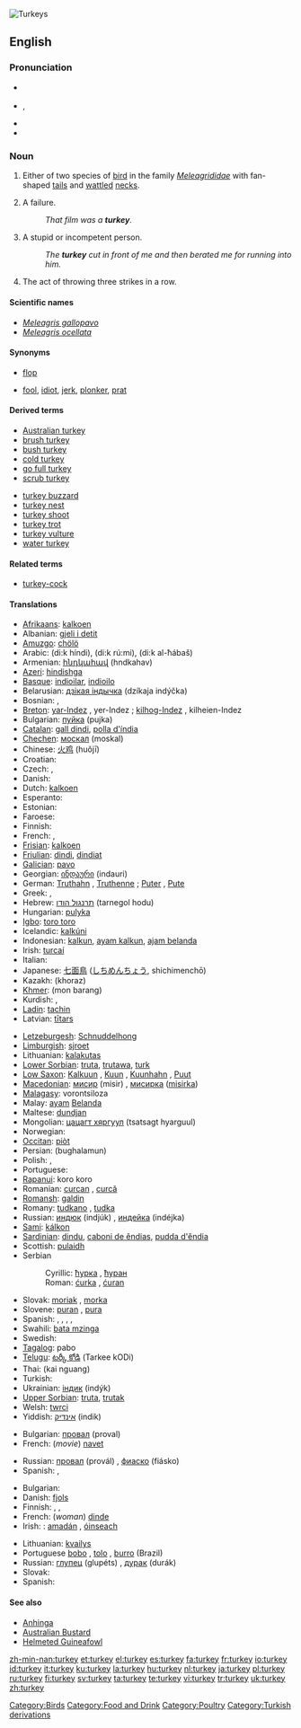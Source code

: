 [[Image:Turkeys_1.jpg|thumb|Turkeys]]
{{see|Turkey}}
==English==
{{wikipedia|Turkey (bird)}}

===Pronunciation===
*{{a|RP}} {{IPA|/ˈtɜː.kɪ/}}
*{{a|US}} {{enPR|tûr'kē}}, {{IPA|/ˈtɝː.kɪ/}}
*{{audio|en-us-turkey.ogg|Audio (US)}}
*{{rhymes|ɜː(r)ki}}

===Noun===
{{en-noun}}

# Either of two species of [[bird]] in the family ''[[Meleagrididae]]'' with fan-shaped [[tail]]s and [[wattle]]d [[neck]]s.
# {{colloquial}} A failure.
#:''That film was a '''turkey'''.''
# {{context|slang|usually|derogatory}} A stupid or incompetent person.
#:''The '''turkey''' cut in front of me and then berated me for running into him.''
# {{context|bowling}} The act of throwing three strikes in a row.

====Scientific names====
*''[[Meleagris gallopavo]]''
*''[[Meleagris ocellata]]''

====Synonyms====
*{{sense|failure}} [[flop]]
*{{sense|stupid person}} [[fool]], [[idiot]], {{qualifier|US}} [[jerk]], {{qualifier|UK}} [[plonker]], {{qualifier|UK}} [[prat]]

====Derived terms====
{{top2}}
*[[Australian turkey]]
*[[brush turkey]]
*[[bush turkey]]
*[[cold turkey]]
*[[go full turkey]]
*[[scrub turkey]]
{{mid2}}
*[[turkey buzzard]]
*[[turkey nest]]
*[[turkey shoot]]
*[[turkey trot]]
*[[turkey vulture]]
*[[water turkey]]
{{bottom2}}

====Related terms====
*[[turkey-cock]]

====Translations====

{{trans-top|bird}}
*[[Afrikaans]]: [[kalkoen]]
*Albanian: [[gjeli i detit]]
*[[Amuzgo]]: [[chölö]]
*Arabic: {{ARchar|[[ديك هندي]]}} (di:k híndi), {{ARchar|[[ديك رومي]]}} (di:k rú:mi), {{ARchar|[[ديك الحبش]]}} (di:k al-ħábaš)
*Armenian: [[հնդկահավ]] (hndkahav)
*[[Azeri]]: [[hindishga]]
*[[Basque]]: [[indioilar]], [[indioilo]]
*Belarusian: [[дзікая індычка]] (dzíkaja indýčka)
* Bosnian: {{t-|bs|ćurka|f}}, {{t-|bs|ćuran|m}}
*[[Breton]]: [[yar-Indez]] {{f}}, yer-Indez {{p}}; [[kilhog-Indez]] {{m}}, kilheien-Indez {{p}}
*Bulgarian: [[пуйка]] (pujka) {{f}}
*[[Catalan]]: [[gall dindi]], [[polla d'índia]]
*[[Chechen]]: [[москал]] (moskal)
*Chinese: [[火鸡]] (huǒjī)
* Croatian: {{t-|hr|puran}}
* Czech: {{t-|cs|krocan|m}}, {{t|cs|krůta|f}}
* Danish: {{t-|da|kalkun}}
*Dutch: [[kalkoen]] {{f}}
*Esperanto: {{t|eo|meleagro|xs=Esperanto}}
* Estonian: {{t-|et|kalkun}}
* Faroese: {{t-|fo|kalkun|xs=Faroese}}
* Finnish: {{t+|fi|kalkkuna}}
*French: {{t+|fr|dinde|f}}, {{t+|fr|dindon|m}}
*[[Frisian]]: [[kalkoen]]
*[[Friulian]]: [[dindi]], [[dindiat]]
*[[Galician]]: [[pavo]]
*Georgian: [[ინდაური]] (indauri)
*German: [[Truthahn]] {{m}}, [[Truthenne]] {{f}}; [[Puter]] {{m}}, [[Pute#German|Pute]] {{f}}
* Greek: {{t|el|γαλοπούλα|f|tr=galopoúla}}, {{t|el|διάνος|m|tr=ðiános}}
*Hebrew: [[תרנגול הודו]] (tarnegol hodu)
*Hungarian: [[pulyka]]
*[[Igbo]]: [[toro toro]]
*Icelandic: [[kalkúni]]
*Indonesian: [[kalkun]], [[ayam kalkun]], [[ajam belanda]]
*Irish: [[turcaí]]
*Italian: {{t+|it|tacchino|m}}
*Japanese: [[七面鳥]] ([[しちめんちょう]], shichimenchō)
*Kazakh: (khoraz)
*[[Khmer]]: (mon barang)
*Kurdish: {{KUchar|[[بووقه‌له‌موون]]}}, {{KUchar|[[قه‌ل]]}}
*[[Ladin]]: [[tachin]]
*Latvian: [[tītars]]
{{trans-mid}}
*[[Letzeburgesh]]: [[Schnuddelhong]]
*[[Limburgish]]: [[sjroet]]
*Lithuanian: [[kalakutas]]
*[[Lower Sorbian]]: [[truta]], [[trutawa]], [[turk#Lower_Sorbian|turk]]
*[[Low Saxon]]: [[Kalkuun]] {{m}}, [[Kuun]] {{m}}, [[Kuunhahn]] {{m}}, [[Puut]] {{f}}
*[[Macedonian]]: [[мисир]] (misir) {{m}}, [[мисирка]] ([[misirka]]) {{f}}
*[[Malagasy]]: vorontsiloza
*Malay: [[ayam]] [[Belanda]]
*Maltese: [[dundjan]]
*Mongolian: [[цацагт хяргуул]] (tsatsagt hyarguul)
* Norwegian: {{t-|no|kalkun|m}}
*[[Occitan]]: [[piòt]]
*Persian: {{FAchar|[[بوقلمون]]}} (bughalamun)
* Polish: {{t|pl|indyk|m}}, {{t|pl|indyczka|f}}
* Portuguese: {{t+|pt|peru|m}}
*[[Rapanui]]: koro koro
*Romanian: [[curcan]] {{m}}, [[curcă]] {{f}}<!--this belongs under the Romanian entry: [[curcani]] ''m pl'', [[curci]] ''f pl''-->
*[[Romansh]]: [[galdin]]
*Romany: [[tudkano]] {{m}}, [[tudka]] {{f}}
*Russian: [[индюк]] (indjúk) {{m}}, [[индейка]] (indéjka) {{f}}
*[[Sami]]: [[kálkon]]
*[[Sardinian]]: [[dindu]], [[caboni de ěndias]], [[pudda d'ěndia]]
*Scottish: [[pulaidh]]
*Serbian
*:Cyrillic: [[ћурка]] {{f}}, [[ћуран]] {{m}}
*:Roman: [[ćurka]] {{f}}, [[ćuran]] {{m}}
*Slovak: [[moriak]] {{m}}, [[morka]] {{f}}
*Slovene: [[puran]] {{m}}, [[pura#Slovenian|pura]] {{f}}
*Spanish: {{t+|es|pavo|m}}, {{qualifier|Costa Rica|El Salvador|Guatemala|Honduras|Nicaragua}} {{t|es|chompipe|m}}, {{qualifier|Mexico}} {{t|es|guajolote|m}}, {{italbrac|Cuba}} {{t|es|guanajo|m}}, {{qualifier|Colombia|Southwestern Venezuelan Andes}} {{t|es|pisco|m}}
*Swahili: [[bata mzinga]]
* Swedish: {{t+|sv|kalkon}}
*[[Tagalog]]: pabo
*[[Telugu]]: [[టర్కీ కోడి]] (Tarkee kODi)
*Thai: {{THchar|[[ไก่งวง]]}} (kai nguang)
* Turkish: {{t+|tr|hindi}}
*Ukrainian: [[індик]] (indýk) {{m}}
*[[Upper Sorbian]]: [[truta]], [[trutak]]
*Welsh: [[twrci]]
*Yiddish: [[אינדיק]] (indik)
{{trans-bottom}}

{{trans-top|failure}}
*Bulgarian: [[провал]] (proval) {{m}}
*French: (''movie'') [[navet]] {{m}}
{{trans-mid}}
*Russian: [[провал]] (provál) {{m}}, [[фиаско]] (fiásko) {{n}}
*Spanish: {{t+|es|fracaso|m}}, {{t+|es|fiasco|m}}
{{trans-bottom}}

{{trans-top|stupid person}}
* Bulgarian: {{t+|bg|глупак|m|tr=glupák}}
*Danish: [[fjols]] {{n}}
* Finnish: {{t+|fi|typerys}}, {{t-|fi|hölmö}}, {{t+|fi|idiootti}}
*French: (''woman'') [[dinde]] {{f}}
*Irish: : [[amadán]] {{m}}, [[óinseach]] {{f}}
{{trans-mid}}
*Lithuanian: [[kvailys]] {{m}}
*Portuguese [[bobo]] {{m}}, [[tolo]] {{m}}, [[burro]] (Brazil)
*Russian: [[глупец]] (glupéts) {{m}}, [[дурак]] (durák) {{m}}
* Slovak: {{t-|sk|blázon|m}}
*Spanish: {{t+|es|pendejo|m}}
{{trans-bottom}}

====See also====
*[[Anhinga]]
*[[Australian Bustard]]
*[[Helmeted Guineafowl]]

[[Category:Birds]]
[[Category:Food and Drink]]
[[Category:Poultry]]
[[Category:Turkish derivations]]

[[zh-min-nan:turkey]]
[[et:turkey]]
[[el:turkey]]
[[es:turkey]]
[[fa:turkey]]
[[fr:turkey]]
[[io:turkey]]
[[id:turkey]]
[[it:turkey]]
[[ku:turkey]]
[[la:turkey]]
[[hu:turkey]]
[[nl:turkey]]
[[ja:turkey]]
[[pl:turkey]]
[[ru:turkey]]
[[fi:turkey]]
[[sv:turkey]]
[[ta:turkey]]
[[te:turkey]]
[[vi:turkey]]
[[tr:turkey]]
[[uk:turkey]]
[[zh:turkey]]